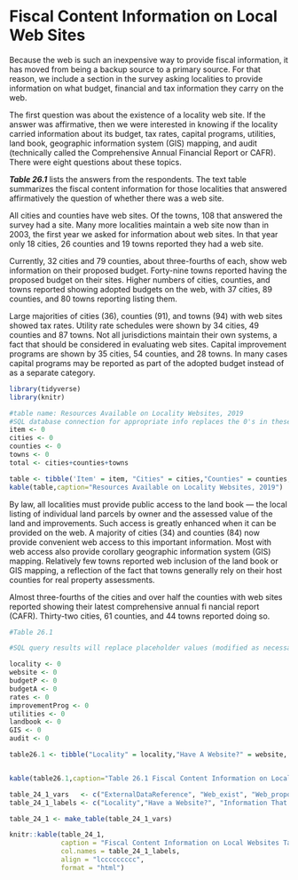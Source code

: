 # Fiscal Content Information on Local Web Sites

Because  the  web  is  such  an  inexpensive  way  to  provide  fiscal information, it has moved from being a backup source to a primary source. For that reason, we include a section in  the  survey  asking  localities to  provide  information  on  what  budget,  financial  and  tax  information  they  carry  on the web.

The first question was about the existence of a locality web  site.  If  the  answer  was  affirmative,  then  we  were  interested  in  knowing  if  the  locality  carried  information  about its budget, tax rates, capital programs, utilities, land book,  geographic  information  system  (GIS)  mapping,  and  audit  (technically  called  the  Comprehensive  Annual  Financial  Report  or  CAFR).  There  were  eight  questions  about these topics.

***Table 26.1*** lists the answers from the respondents. The text  table  summarizes  the  fiscal  content  information  for  those localities that answered affirmatively the question of whether there was a web site.

All cities and counties have web sites. Of the towns, 108 that answered the survey had a site. Many more localities maintain a web site now than in 2003, the first year we asked for information about web sites. In that year only 18 cities, 26 counties and 19 towns reported they had a web site. 

Currently, 32 cities and 79 counties, about  three-fourths of each, show web information on their proposed budget. Forty-nine towns reported having the proposed budget on their  sites.  Higher  numbers  of  cities,  counties,  and  towns  reported showing adopted budgets on the web, with 37 cities, 89 counties, and 80 towns reporting listing them.

Large majorities of cities (36), counties (91), and towns (94) with web sites showed tax rates. Utility rate schedules were shown by 34 cities, 49 counties and 87 towns. Not all jurisdictions maintain their own systems, a fact that should be considered in evaluating web sites. Capital improvement programs are shown by 35 cities, 54 counties, and 28 towns. In many cases capital programs may be reported as part of the adopted budget instead of as a separate category.

```r
library(tidyverse)
library(knitr)
```


```r

#table name: Resources Available on Locality Websites, 2019
#SQL database connection for appropriate info replaces the 0's in these lists
item <- 0 
cities <- 0
counties <- 0
towns <- 0
total <- cities+counties+towns

table <- tibble('Item' = item, "Cities" = cities,"Counties" = counties,"Towns" = towns,"Total"=total)
kable(table,caption="Resources Available on Locality Websites, 2019")
```

By law, all localities must provide public access to the land book — the local listing of individual land parcels by owner and the assessed value of the land and improvements. Such  access  is  greatly  enhanced  when  it  can  be  provided  on the web. A majority of cities (34) and counties (84) now provide convenient web access to this important information. Most  with  web  access  also  provide  corollary  geographic  information system (GIS) mapping. Relatively few towns reported web inclusion of the land book or GIS mapping, a reflection of the fact that towns generally rely on their host counties for real property assessments. 

Almost  three-fourths  of  the  cities  and  over  half  the    counties  with  web  sites  reported  showing  their  latest  comprehensive annual fi nancial report (CAFR). Thirty-two cities, 61  counties, and 44 towns reported doing so.

```r

#Table 26.1

#SQL query results will replace placeholder values (modified as necessary, depending on how the info comes out)

locality <- 0
website <- 0
budgetP <- 0
budgetA <- 0
rates <- 0
improvementProg <- 0
utilities <- 0
landbook <- 0
GIS <- 0
audit <- 0

table26.1 <- tibble("Locality" = locality,"Have A Website?" = website, "Proposed Budget" = budgetP,"Adopted Budget" = budgetA, "Tax Rates" = rates, "Capital Improvement Programs"=improvementProg,"Utility Charges"=utilities,"Landbook Information" = landbook,"GIS Mapping" = GIS, "Audit (CAFR)" = audit)


kable(table26.1,caption="Table 26.1 Fiscal Content Information on Local Websites, 2019")

```

```r
table_24_1_vars   <- c("ExternalDataReference", "Web_exist", "Web_proposedBudget", "Web_adoptedBudget", "Web_taxRates", "Web_capitalImpPgrms", "Web_utilityCharges", "Web_landbookInfo", "Web_GISMapping", "Web_CAFR")
table_24_1_labels <- c("Locality","Have a Website?", "Information That Exists on Website, Proposed Budget", "Adopted Budget", "Tax Rates", "Capital Improvement Programs", "Utility Charges", "Landbook Information", "GIS Mapping*", "Audit (CAFR)*")

table_24_1 <- make_table(table_24_1_vars)

knitr::kable(table_24_1, 
             caption = "Fiscal Content Information on Local Websites Table, 2019", 
             col.names = table_24_1_labels, 
             align = "lccccccccc",
             format = "html")
```
